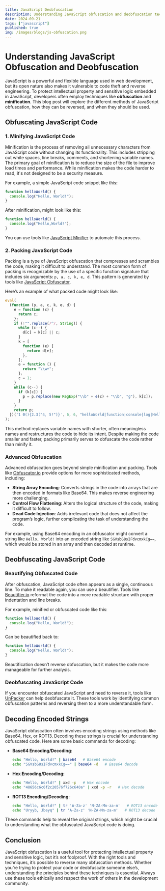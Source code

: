 ```yaml
---
title: JavaScript Deobfuscation
description: Understanding JavaScript obfuscation and deobfuscation techniques.
date: 2024-09-21
tags: ["javascript"]
published: true
img: /images/blogs/js-obfuscation.png
---
```


# Understanding JavaScript Obfuscation and Deobfuscation

JavaScript is a powerful and flexible language used in web development, but its open nature also makes it vulnerable to code theft and reverse engineering. To protect intellectual property and sensitive logic embedded in JavaScript, developers often employ techniques like **obfuscation** and **minification**. This blog post will explore the different methods of JavaScript obfuscation, how they can be reversed, and when they should be used.

## Obfuscating JavaScript Code

### 1. **Minifying JavaScript Code**

Minification is the process of removing all unnecessary characters from JavaScript code without changing its functionality. This includes stripping out white spaces, line breaks, comments, and shortening variable names. The primary goal of minification is to reduce the size of the file to improve load times and performance. While minification makes the code harder to read, it's not designed to be a security measure.

For example, a simple JavaScript code snippet like this:

```javascript
function helloWorld() {
  console.log("Hello, World!");
}
```

After minification, might look like this:

```javascript
function helloWorld() {
  console.log("Hello,World!");
}
```

You can use tools like [JavaScript Minifier](https://javascript-minifier.com/) to automate this process.

### 2. **Packing JavaScript Code**

Packing is a type of JavaScript obfuscation that compresses and scrambles the code, making it difficult to understand. The most common form of packing is recognizable by the use of a specific function signature that includes six arguments: `p, a, c, k, e, d`. This pattern is generated by tools like [JavaScript Obfuscator](https://beautifytools.com/javascript-obfuscator.php).

Here’s an example of what packed code might look like:

```javascript
eval(
  (function (p, a, c, k, e, d) {
    e = function (c) {
      return c;
    };
    if (!"".replace(/^/, String)) {
      while (c--) {
        d[c] = k[c] || c;
      }
      k = [
        function (e) {
          return d[e];
        },
      ];
      e = function () {
        return "\\w+";
      };
      c = 1;
    }
    while (c--) {
      if (k[c]) {
        p = p.replace(new RegExp("\\b" + e(c) + "\\b", "g"), k[c]);
      }
    }
    return p;
  })('1 0(){2.3("4, 5!")}', 6, 6, "helloWorld|function|console|log|Hello|World".split("|"), 0, {})
);
```

This method replaces variable names with shorter, often meaningless names and restructures the code to hide its intent. Despite making the code smaller and faster, packing primarily serves to obfuscate the code rather than minify it.

### **Advanced Obfuscation**

Advanced obfuscation goes beyond simple minification and packing. Tools like [Obfuscator.io](https://obfuscator.io/) provide options for more sophisticated methods, including:

- **String Array Encoding**: Converts strings in the code into arrays that are then encoded in formats like Base64. This makes reverse engineering more challenging.
- **Control Flow Flattening**: Alters the logical structure of the code, making it difficult to follow.
- **Dead Code Injection**: Adds irrelevant code that does not affect the program’s logic, further complicating the task of understanding the code.

For example, using Base64 encoding in an obfuscator might convert a string like `Hello, World!` into an encoded string like `SGVsbG8sIFdvcmxkCg==`, which would be stored in an array and then decoded at runtime.

## Deobfuscating JavaScript Code

### **Beautifying Obfuscated Code**

After obfuscation, JavaScript code often appears as a single, continuous line. To make it readable again, you can use a beautifier. Tools like [Beautifier.io](https://beautifier.io/) reformat the code into a more readable structure with proper indentation and line breaks.

For example, minified or obfuscated code like this:

```javascript
function helloWorld() {
  console.log("Hello, World!");
}
```

Can be beautified back to:

```javascript
function helloWorld() {
  console.log("Hello, World!");
}
```

Beautification doesn’t reverse obfuscation, but it makes the code more manageable for further analysis.

### **Deobfuscating JavaScript Code**

If you encounter obfuscated JavaScript and need to reverse it, tools like [UnPacker](https://matthewfl.com/unPacker.html) can help deobfuscate it. These tools work by identifying common obfuscation patterns and reversing them to a more understandable form.

## **Decoding Encoded Strings**

JavaScript obfuscation often involves encoding strings using methods like Base64, Hex, or ROT13. Decoding these strings is crucial for understanding obfuscated code. Here are some basic commands for decoding:

- **Base64 Encoding/Decoding**:

  ```bash
  echo "Hello, World!" | base64   # Base64 encode
  echo "SGVsbG8sIFdvcmxkCg==" | base64 -d   # Base64 decode
  ```

- **Hex Encoding/Decoding**:

  ```bash
  echo "Hello, World!" | xxd -p   # Hex encode
  echo "48656c6c6f2c20576f726c640a" | xxd -p -r   # Hex decode
  ```

- **ROT13 Encoding/Decoding**:
  ```bash
  echo "Hello, World!" | tr 'A-Za-z' 'N-ZA-Mn-za-m'   # ROT13 encode
  echo "Uryyb, Jbeyq" | tr 'A-Za-z' 'N-ZA-Mn-za-m'   # ROT13 decode
  ```

These commands help to reveal the original strings, which might be crucial to understanding what the obfuscated JavaScript code is doing.

## Conclusion

JavaScript obfuscation is a useful tool for protecting intellectual property and sensitive logic, but it’s not foolproof. With the right tools and techniques, it’s possible to reverse many obfuscation methods. Whether you’re trying to protect your code or deobfuscate someone else’s, understanding the principles behind these techniques is essential. Always use these tools ethically and respect the work of others in the development community.
